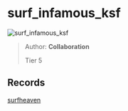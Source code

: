 
# surf_infamous_ksf

![surf_infamous_ksf](https://raw.githubusercontent.com/Sayt123/SurfMapPics/Maps-and-bonuses/csgo/surf_infamous_ksf.jpg)

> Author: **Collaboration**
>
> Tier 5

## Records

[surfheaven](https://surfheaven.eu/map/surf_infamous_ksf)
